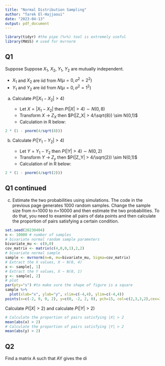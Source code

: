 ```yaml
---
title: "Normal Distribution Sampling"
author: "Tarek El-Hajjaoui"
date: "2023-04-13"
output: pdf_document
---
```


```r
library(tidyr) #the pipe (%>%) tool is extremely useful
library(MASS) # used for mvrnorm
```

## Q1

Suppose Suppose $X_1$, $X_2$, $Y_1$, $Y_2$ are mutually independent.

- $X_1$ and $X_2$ are iid from $N(\mu=0, \sigma^2=2^2)$
- $Y_1$ and $Y_2$ are iid from $N(\mu=0, \sigma^2=1^2)$

a) Calculate $P(|X_1-X_2|>4)$

    - Let $X = |X_1 - X_2|$ then $P(|X| > 4) \sim N(0,8)$
    - Transform $X$ -> $Z_X$ then $P(|Z_X| > 4/\sqrt{8}) \sim N(0,1)$
    - Calculation in R below:


```r
2 * (1 - pnorm(4/sqrt(8)))
```

b) Calculate $P(|Y_1-Y_2|>4)$

    - Let $Y = Y_1 - Y_2$ then $P(|Y| > 4) \sim N(0,2)$
    - Transform $Y$ -> $Z_y$ then $P(|Z_Y| > 4/\sqrt{2}) \sim N(0,1)$
    - Calculation of in R below:


```r
2 * (1 - pnorm(4/sqrt(2)))
```

\newpage

## Q1 continued

c) Estimate the two probabilities using simulations. The code in the previous page generates 1000 random samples. Change the sample size from n=1000 to n=10000 and then estimate the two probabilities. To do that, you need to examine all pairs of data points and then calculate the proportion of pairs satisfying a certain condition.
```r
set.seed(20230404)
n <- 10000 # number of samples
# bivariate normal random sample parameters
bivariate_mu <- c(0,0)
cov_matrix <- matrix(c(4,0,0,1),2,2)
# bivariate normal sample
sample <- mvrnorm(n=n, mu=bivariate_mu, Sigma=cov_matrix)
# Extract the X values, X ~ N(0, 4)
x <- sample[, 1]
# Extract the Y values, X ~ N(0, 1)
y <- sample[, 2]
# plot
par(pty="s") #to make sure the shape of figure is a square
sample %>%
  plot(xlab="x", ylab="y", xlim=c(-4,4), ylim=c(-4,4))
points(x=c(-2, 0, 0, 2), y=c(0, -2, 2, 0), pch=15, col=c(2,3,3,2),cex=3)
```

Calculate $P(|X|>2)$ and calculate $P(|Y|>2)$
```r
# Calculate the proportion of pairs satisfying |X| > 2
mean(abs(x) > 2)
# Calculate the proportion of pairs satisfying |Y| > 2
mean(abs(y) > 2)
```

## Q2
Find a matrix A such that AY gives the di